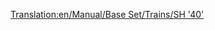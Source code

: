 [[Translation:en/Manual/Base Set/Trains/SH '40']]
{{it/Manuale/Set base/Treni/StatLocomotive|Image=[[File:it/Manuale/Set base/Treni/Sh40.png]]
|Name=SH "40"
|Costo=70.312
|Velocità=177
|Peso=82 
|Potenza=3.729
|Sforzo= 24.269
|Kn=238
|Annuale=5.764
|Progettata=1973
|Vita=23
|Clima=
*Temperato  
|Descrizione=
|Real-life=[https://www.wikipedia.org/wiki/British_Rail_Class_87 British Rail Class 87]
}}